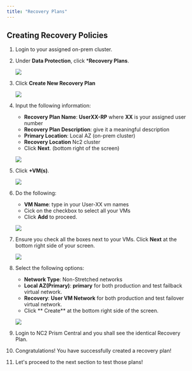 ```yaml
---
title: "Recovery Plans"
---
```



## Creating Recovery Policies

1. Login to your assigned on-prem cluster.

2. Under **Data Protection**, click ***Recovery Plans**.

   ![](./img/rp2.png)

3. Click **Create New Recovery Plan**

   ![](./img/rp3.png)

4. Input the following information:

   - **Recovery Plan Name**: **UserXX-RP** where **XX** is your assigned user number
   - **Recovery Plan Description**: give it a meaningful description
   - **Primary Location**: Local AZ (on-prem cluster)
   - **Recovery Location** Nc2 cluster
   - Click **Next**. (bottom right of the screen)

   ![](./img/rp4.png)

5. Click **+VM(s)**.

   ![](./img/rp5.png)

6. Do the following:
   - **VM Name**: type in your User-XX vm names
   - Cick on the checkbox to select all your VMs
   - Click **Add** to proceed.

   ![](./img/rp6.png)

7. Ensure you check all the boxes next to your VMs. 
   Click **Next** at the bottom right side of your screen.

   ![](./img/rp7.png)

8. Select the following options:
   - **Network Type**: Non-Stretched networks
   - **Local AZ(Primary)**: **primary** for both production and test failback virtual network.
   - **Recovery**: **User VM Network** for both production and test failover virtual network.
   - Click ** Create** at the bottom right side of the screen.

   ![](./img/rp8.png)

9. Login to NC2 Prism Central and you shall see the identical Recovery Plan. 

10. Congratulations! You have successfully created a recovery plan!

11. Let's proceed to the next section to test those plans!


   

   